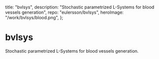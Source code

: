   title: "bvlsys",
  description: "Stochastic parametrized L-Systems for blood vessels generation",
  repo: "eulersson/bvlsys",
  heroImage: "/work/bvlsys/blood.png",
};

# bvlsys

Stochastic parametrized L-Systems for blood vessels generation.
